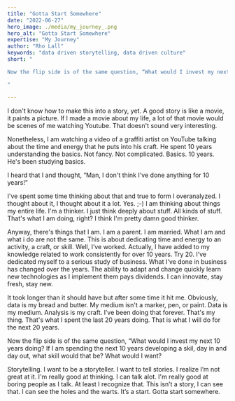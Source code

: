 ```yaml
---
title: "Gotta Start Somewhere"
date: "2022-06-27"
hero_image: ./media/my_journey_.png
hero_alt: "Gotta Start Somewhere"
expertise: "My Journey"
author: "Rho Lall"
keywords: "data driven storytelling, data driven culture"
short: "

Now the flip side is of the same question, “What would I invest my next 10 years doing? If I am spending the next 10 years developing a skill, day in and day out, what skill would that be? What would I want? 

"

---
```


I don't know how to make this into a story, yet. A good story is like a movie, it paints a picture. If I made a movie about my life, a lot of that movie would be scenes of me watching Youtube. That doesn't sound very interesting. 

Nonetheless, I am watching a video of a graffiti artist on YouTube talking about the time and energy that he puts into his craft. He spent 10 years understanding the basics. Not fancy. Not complicated. Basics. 10 years. He's been studying basics. 

I heard that I and thought, “Man, I don't think I've done anything for 10 years!”

I've spent some time thinking about that and true to form I overanalyzed. I thought about it, I thought about it a lot. Yes. ;-) I am thinking about things my entire life. I'm a thinker. I just think deeply about stuff. All kinds of stuff. That's what I am doing, right? I think I'm pretty damn good thinker. 

Anyway, there's things that I am. I am a parent. I am married. What I am and what i do are not the same. This is about dedicating time and energy to an activity, a craft, or skill. Well, I’ve worked. Actually, I have added to my knowledge related to work consistently for over 10 years. Try 20. I’ve dedicated myself to a serious study of business. What I've done in business has changed over the years. The ability to adapt and change quickly learn new technologies as I implement them pays dividends. I can innovate, stay fresh, stay new. 

It took longer than it should have but after some time it hit me. Obviously, data is my bread and butter. My medium isn't a marker, pen, or paint. Data is my medium. Analysis is my craft. I’ve been doing that forever. That's my thing. That's what I spent the last 20 years doing. That is what I will do for the next 20 years. 

Now the flip side is of the same question, “What would I invest my next 10 years doing? If I am spending the next 10 years developing a skil, day in and day out, what skill would that be? What would I want? 

Storytelling. I want to be a storyteller. I want to tell stories. I realize I’m not great at it. I'm really good at thinking. I can talk alot. I'm really good at boring people as I talk. At least I recognize that. This isn’t a story, I can see that. I can see the holes and the warts. It’s a start. Gotta start somewhere.
